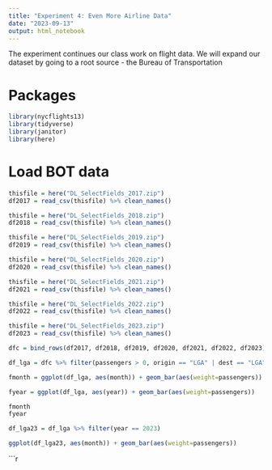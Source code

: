 ```yaml
---
title: "Experiment 4: Even More Airline Data"
date: "2023-09-13"
output: html_notebook
---
```

The experiment continues our class work on flight data.
We will expand our dataset by going to a root source - the Bureau of Transportation

# Packages 

```r
library(nycflights13)
library(tidyverse)
library(janitor)
library(here)
```

# Load BOT data
```r
thisfile = here("DL_SelectFields_2017.zip")
df2017 = read_csv(thisfile) %>% clean_names()

thisfile = here("DL_SelectFields_2018.zip")
df2018 = read_csv(thisfile) %>% clean_names()

thisfile = here("DL_SelectFields_2019.zip")
df2019 = read_csv(thisfile) %>% clean_names()

thisfile = here("DL_SelectFields_2020.zip")
df2020 = read_csv(thisfile) %>% clean_names()

thisfile = here("DL_SelectFields_2021.zip")
df2021 = read_csv(thisfile) %>% clean_names()

thisfile = here("DL_SelectFields_2022.zip")
df2022 = read_csv(thisfile) %>% clean_names()

thisfile = here("DL_SelectFields_2023.zip")
df2023 = read_csv(thisfile) %>% clean_names()
```

```r
dfc = bind_rows(df2017, df2018, df2019, df2020, df2021, df2022, df2023)
```


```r

df_lga = dfc %>% filter(passengers > 0, origin == "LGA" | dest == "LGA")

fmonth = ggplot(df_lga, aes(month)) + geom_bar(aes(weight=passengers))

fyear = ggplot(df_lga, aes(year)) + geom_bar(aes(weight=passengers))

fmonth
fyear

```


```r

df_lga23 = df_lga %>% filter(year == 2023)

ggplot(df_lga23, aes(month)) + geom_bar(aes(weight=passengers))

```


```r
